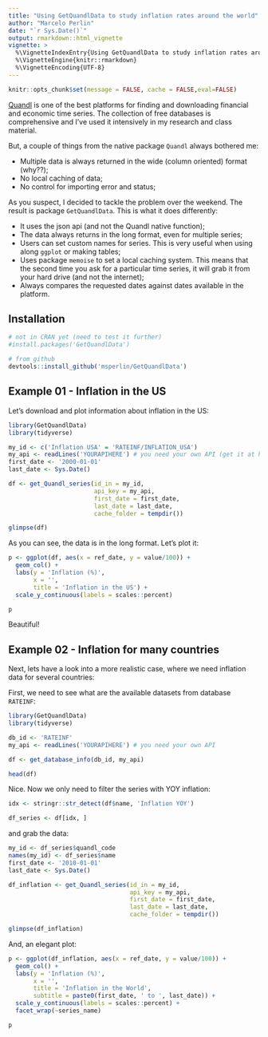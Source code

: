 ```yaml
---
title: "Using GetQuandlData to study inflation rates around the world"
author: "Marcelo Perlin"
date: "`r Sys.Date()`"
output: rmarkdown::html_vignette
vignette: >
  %\VignetteIndexEntry{Using GetQuandlData to study inflation rates around the world}
  %\VignetteEngine{knitr::rmarkdown}
  %\VignetteEncoding{UTF-8}
---
```

  
```r
knitr::opts_chunk$set(message = FALSE, cache = FALSE,eval=FALSE)
```

[Quandl](https://www.quandl.com/search) is one of the best platforms for finding and downloading financial and economic time series. The collection of free databases is comprehensive and I've used it intensively in my research and class material.

But, a couple of things from the native package `Quandl` always bothered me:

- Multiple data is always returned in the wide (column oriented) format (why??);
- No local caching of data;
- No control for importing error and status;

As you suspect, I decided to tackle the problem over the weekend. The result is package `GetQuandlData`. This is what it does differently:

- It uses the json api (and not the Quandl native function);
- The data always returns in the long format, even for multiple series;
- Users can set custom names for series. This is very useful when using along `ggplot` or making tables;
- Uses package `memoise` to set a local caching system. This means that the second time you ask for a particular time series, it will grab it from your hard drive (and not the internet);
- Always compares the requested dates against dates available in the platform.


## Installation

```r
# not in CRAN yet (need to test it further)
#install.packages('GetQuandlData')

# from github
devtools::install_github('msperlin/GetQuandlData')
```

## Example 01 - Inflation in the US

Let's download and plot information about inflation in the US:

```r
library(GetQuandlData)
library(tidyverse)

my_id <- c('Inflation USA' = 'RATEINF/INFLATION_USA')
my_api <- readLines('YOURAPIHERE') # you need your own API (get it at https://www.quandl.com/sign-up-modal?defaultModal=showSignUp>)
first_date <- '2000-01-01'
last_date <- Sys.Date()

df <- get_Quandl_series(id_in = my_id, 
                        api_key = my_api, 
                        first_date = first_date,
                        last_date = last_date, 
                        cache_folder = tempdir())

glimpse(df)
```

As you can see, the data is in the long format. Let's plot it:

```r
p <- ggplot(df, aes(x = ref_date, y = value/100)) + 
  geom_col() + 
  labs(y = 'Inflation (%)', 
       x = '',
       title = 'Inflation in the US') + 
  scale_y_continuous(labels = scales::percent)

p
```

Beautiful!


## Example 02 - Inflation for many countries

Next, lets have a look into a more realistic case, where we need inflation data for several countries:

First, we need to see what are the available datasets from database `RATEINF`:

```r
library(GetQuandlData)
library(tidyverse)

db_id <- 'RATEINF'
my_api <- readLines('YOURAPIHERE') # you need your own API

df <- get_database_info(db_id, my_api)

head(df)
```

Nice. Now we only need to filter the series with YOY inflation:

```r
idx <- stringr::str_detect(df$name, 'Inflation YOY')

df_series <- df[idx, ]
```

and grab the data:

```r
my_id <- df_series$quandl_code
names(my_id) <- df_series$name
first_date <- '2010-01-01'
last_date <- Sys.Date()

df_inflation <- get_Quandl_series(id_in = my_id, 
                                  api_key = my_api,
                                  first_date = first_date,
                                  last_date = last_date,
                                  cache_folder = tempdir())

glimpse(df_inflation)
```

And, an elegant plot:

```r
p <- ggplot(df_inflation, aes(x = ref_date, y = value/100)) + 
  geom_col() + 
  labs(y = 'Inflation (%)', 
       x = '',
       title = 'Inflation in the World',
       subtitle = paste0(first_date, ' to ', last_date)) + 
  scale_y_continuous(labels = scales::percent) + 
  facet_wrap(~series_name)

p
```



